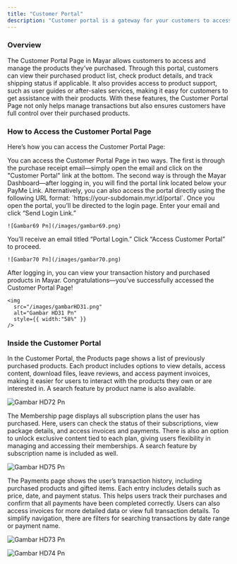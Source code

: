 ```yaml
---
title: "Customer Portal"
description: "Customer portal is a gateway for your customers to access all products and services they bought from you."
---
```


### Overview

The Customer Portal Page in Mayar allows customers to access and manage the products they’ve purchased. Through this portal, customers can view their purchased product list, check product details, and track shipping status if applicable. It also provides access to product support, such as user guides or after-sales services, making it easy for customers to get assistance with their products. With these features, the Customer Portal Page not only helps manage transactions but also ensures customers have full control over their purchased products.

### How to Access the Customer Portal Page

Here’s how you can access the Customer Portal Page:

<Steps>
  <Step title="Access Options">
    You can access the Customer Portal Page in two ways. The first is through the purchase receipt email—simply open the email and click on the "Customer Portal" link at the bottom. The second way is through the Mayar Dashboard—after logging in, you will find the portal link located below your PayMe Link. Alternatively, you can also access the portal directly using the following URL format: `https://your-subdomain.myr.id/portal`. 
  </Step>
  <Step title="Login Process">
    Once you open the portal, you’ll be directed to the login page. Enter your email and click “Send Login Link.”

    ![Gambar69 Pn](/images/gambar69.png)
  </Step>
  <Step title="Email Verification">
    You’ll receive an email titled “Portal Login.” Click “Access Customer Portal” to proceed.

    ![Gambar70 Pn](/images/gambar70.png)
  </Step>
  <Step title="Accessing Your Portal">
    After logging in, you can view your transaction history and purchased products in Mayar. Congratulations—you’ve successfully accessed the Customer Portal Page!

    <img
      src="/images/gambarHD31.png"
      alt="Gambar HD31 Pn"
      style={{ width:"58%" }}
    />
  </Step>
</Steps>

### Inside the Customer Portal

In the Customer Portal, the Products page shows a list of previously purchased products. Each product includes options to view details, access content, download files, leave reviews, and access payment invoices, making it easier for users to interact with the products they own or are interested in. A search feature by product name is also available.

![Gambar HD72 Pn](/images/gambarHD72.png)

The Membership page displays all subscription plans the user has purchased. Here, users can check the status of their subscriptions, view package details, and access invoices and payments. There is also an option to unlock exclusive content tied to each plan, giving users flexibility in managing and accessing their memberships. A search feature by subscription name is included as well.

![Gambar HD75 Pn](/images/gambarHD75.png)

The Payments page shows the user’s transaction history, including purchased products and gifted items. Each entry includes details such as price, date, and payment status. This helps users track their purchases and confirm that all payments have been completed correctly. Users can also access invoices for more detailed data or view full transaction details. To simplify navigation, there are filters for searching transactions by date range or payment name.

![Gambar HD73 Pn](/images/gambarHD73.png)

![Gambar HD74 Pn](/images/gambarHD74.png)